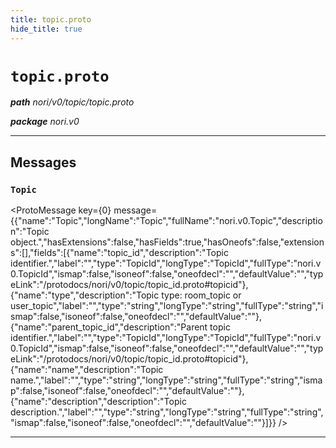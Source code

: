 ```yaml
---
title: topic.proto
hide_title: true
---
```



# `topic.proto`
_**path** nori/v0/topic/topic.proto_

_**package** nori.v0_



---

## Messages


### `Topic`
<ProtoMessage key={0} message={{"name":"Topic","longName":"Topic","fullName":"nori.v0.Topic","description":"Topic object.","hasExtensions":false,"hasFields":true,"hasOneofs":false,"extensions":[],"fields":[{"name":"topic_id","description":"Topic identifier.","label":"","type":"TopicId","longType":"TopicId","fullType":"nori.v0.TopicId","ismap":false,"isoneof":false,"oneofdecl":"","defaultValue":"","typeLink":"/protodocs/nori/v0/topic/topic_id.proto#topicid"},{"name":"type","description":"Topic type: room_topic or user_topic","label":"","type":"string","longType":"string","fullType":"string","ismap":false,"isoneof":false,"oneofdecl":"","defaultValue":""},{"name":"parent_topic_id","description":"Parent topic identifier.","label":"","type":"TopicId","longType":"TopicId","fullType":"nori.v0.TopicId","ismap":false,"isoneof":false,"oneofdecl":"","defaultValue":"","typeLink":"/protodocs/nori/v0/topic/topic_id.proto#topicid"},{"name":"name","description":"Topic name.","label":"","type":"string","longType":"string","fullType":"string","ismap":false,"isoneof":false,"oneofdecl":"","defaultValue":""},{"name":"description","description":"Topic description.","label":"","type":"string","longType":"string","fullType":"string","ismap":false,"isoneof":false,"oneofdecl":"","defaultValue":""}]}} />

---


  